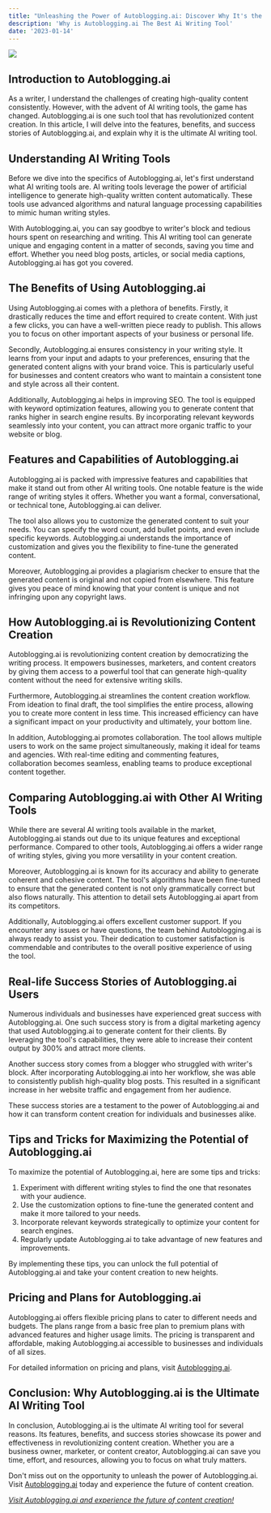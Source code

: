 ```yaml
---
title: "Unleashing the Power of Autoblogging.ai: Discover Why It's the Ultimate AI Writing Tool"
description: 'Why is Autoblogging.ai The Best Ai Writing Tool'
date: '2023-01-14'
---
```


![](https://plus.unsplash.com/premium_photo-1683140655656-20448abc55da?q=80&w=1000&auto=format&fit=crop&ixlib=rb-4.0.3&ixid=M3wxMjA3fDB8MHxzZWFyY2h8MXx8cHJvZ3JhbW1pbmd8ZW58MHx8MHx8fDA%3D)

## Introduction to Autoblogging.ai

As a writer, I understand the challenges of creating high-quality content consistently. However, with the advent of AI writing tools, the game has changed. Autoblogging.ai is one such tool that has revolutionized content creation. In this article, I will delve into the features, benefits, and success stories of Autoblogging.ai, and explain why it is the ultimate AI writing tool.

## Understanding AI Writing Tools

Before we dive into the specifics of Autoblogging.ai, let's first understand what AI writing tools are. AI writing tools leverage the power of artificial intelligence to generate high-quality written content automatically. These tools use advanced algorithms and natural language processing capabilities to mimic human writing styles.

With Autoblogging.ai, you can say goodbye to writer's block and tedious hours spent on researching and writing. This AI writing tool can generate unique and engaging content in a matter of seconds, saving you time and effort. Whether you need blog posts, articles, or social media captions, Autoblogging.ai has got you covered.

## The Benefits of Using Autoblogging.ai

Using Autoblogging.ai comes with a plethora of benefits. Firstly, it drastically reduces the time and effort required to create content. With just a few clicks, you can have a well-written piece ready to publish. This allows you to focus on other important aspects of your business or personal life.

Secondly, Autoblogging.ai ensures consistency in your writing style. It learns from your input and adapts to your preferences, ensuring that the generated content aligns with your brand voice. This is particularly useful for businesses and content creators who want to maintain a consistent tone and style across all their content.

Additionally, Autoblogging.ai helps in improving SEO. The tool is equipped with keyword optimization features, allowing you to generate content that ranks higher in search engine results. By incorporating relevant keywords seamlessly into your content, you can attract more organic traffic to your website or blog.

## Features and Capabilities of Autoblogging.ai

Autoblogging.ai is packed with impressive features and capabilities that make it stand out from other AI writing tools. One notable feature is the wide range of writing styles it offers. Whether you want a formal, conversational, or technical tone, Autoblogging.ai can deliver.

The tool also allows you to customize the generated content to suit your needs. You can specify the word count, add bullet points, and even include specific keywords. Autoblogging.ai understands the importance of customization and gives you the flexibility to fine-tune the generated content.

Moreover, Autoblogging.ai provides a plagiarism checker to ensure that the generated content is original and not copied from elsewhere. This feature gives you peace of mind knowing that your content is unique and not infringing upon any copyright laws.

## How Autoblogging.ai is Revolutionizing Content Creation

Autoblogging.ai is revolutionizing content creation by democratizing the writing process. It empowers businesses, marketers, and content creators by giving them access to a powerful tool that can generate high-quality content without the need for extensive writing skills.

Furthermore, Autoblogging.ai streamlines the content creation workflow. From ideation to final draft, the tool simplifies the entire process, allowing you to create more content in less time. This increased efficiency can have a significant impact on your productivity and ultimately, your bottom line.

In addition, Autoblogging.ai promotes collaboration. The tool allows multiple users to work on the same project simultaneously, making it ideal for teams and agencies. With real-time editing and commenting features, collaboration becomes seamless, enabling teams to produce exceptional content together.

## Comparing Autoblogging.ai with Other AI Writing Tools

While there are several AI writing tools available in the market, Autoblogging.ai stands out due to its unique features and exceptional performance. Compared to other tools, Autoblogging.ai offers a wider range of writing styles, giving you more versatility in your content creation.

Moreover, Autoblogging.ai is known for its accuracy and ability to generate coherent and cohesive content. The tool's algorithms have been fine-tuned to ensure that the generated content is not only grammatically correct but also flows naturally. This attention to detail sets Autoblogging.ai apart from its competitors.

Additionally, Autoblogging.ai offers excellent customer support. If you encounter any issues or have questions, the team behind Autoblogging.ai is always ready to assist you. Their dedication to customer satisfaction is commendable and contributes to the overall positive experience of using the tool.

## Real-life Success Stories of Autoblogging.ai Users

Numerous individuals and businesses have experienced great success with Autoblogging.ai. One such success story is from a digital marketing agency that used Autoblogging.ai to generate content for their clients. By leveraging the tool's capabilities, they were able to increase their content output by 300% and attract more clients.

Another success story comes from a blogger who struggled with writer's block. After incorporating Autoblogging.ai into her workflow, she was able to consistently publish high-quality blog posts. This resulted in a significant increase in her website traffic and engagement from her audience.

These success stories are a testament to the power of Autoblogging.ai and how it can transform content creation for individuals and businesses alike.

## Tips and Tricks for Maximizing the Potential of Autoblogging.ai

To maximize the potential of Autoblogging.ai, here are some tips and tricks:

1.  Experiment with different writing styles to find the one that resonates with your audience.
2.  Use the customization options to fine-tune the generated content and make it more tailored to your needs.
3.  Incorporate relevant keywords strategically to optimize your content for search engines.
4.  Regularly update Autoblogging.ai to take advantage of new features and improvements.

By implementing these tips, you can unlock the full potential of Autoblogging.ai and take your content creation to new heights.

## Pricing and Plans for Autoblogging.ai

Autoblogging.ai offers flexible pricing plans to cater to different needs and budgets. The plans range from a basic free plan to premium plans with advanced features and higher usage limits. The pricing is transparent and affordable, making Autoblogging.ai accessible to businesses and individuals of all sizes.

For detailed information on pricing and plans, visit [Autoblogging.ai](https://autoblogging.ai/?sld=1512).

## Conclusion: Why Autoblogging.ai is the Ultimate AI Writing Tool

In conclusion, Autoblogging.ai is the ultimate AI writing tool for several reasons. Its features, benefits, and success stories showcase its power and effectiveness in revolutionizing content creation. Whether you are a business owner, marketer, or content creator, Autoblogging.ai can save you time, effort, and resources, allowing you to focus on what truly matters.

Don't miss out on the opportunity to unleash the power of Autoblogging.ai. Visit [Autoblogging.ai](https://autoblogging.ai/?sld=1512) today and experience the future of content creation.

[_Visit Autoblogging.ai and experience the future of content creation!_](https://autoblogging.ai/?sld=1512)
